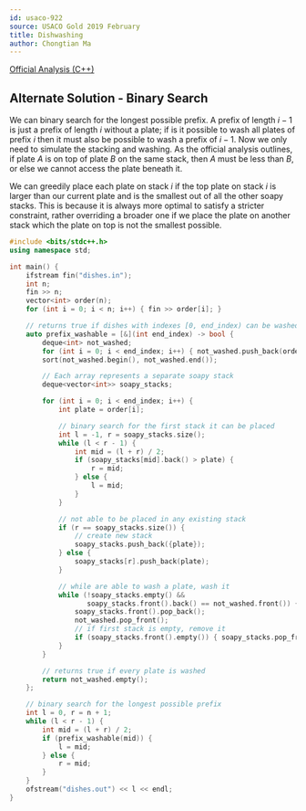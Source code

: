 ```yaml
---
id: usaco-922
source: USACO Gold 2019 February
title: Dishwashing
author: Chongtian Ma
---
```


[Official Analysis (C++)](http://www.usaco.org/current/data/sol_dishes_gold_feb19.html)

## Alternate Solution - Binary Search

We can binary search for the longest possible prefix. A prefix of length $i-1$ is just a prefix of length $i$ without a plate; if is it possible to wash all plates of prefix $i$ then it must also be possible to wash a prefix of $i-1$. Now we only need to simulate the stacking and washing. As the official analysis outlines, if plate $A$ is on top of plate $B$ on the same stack, then $A$ must be less than $B$, or else we cannot access the plate beneath it.

We can greedily place each plate on stack $i$ if the top plate on stack $i$ is larger than our current plate and is the smallest out of all the other soapy stacks. This is because it is always more optimal to satisfy a stricter constraint, rather overriding a broader one if we place the plate on another stack which the plate on top is not the smallest possible.

<LanguageSection>

<CPPSection>

```cpp
#include <bits/stdc++.h>
using namespace std;

int main() {
	ifstream fin("dishes.in");
	int n;
	fin >> n;
	vector<int> order(n);
	for (int i = 0; i < n; i++) { fin >> order[i]; }

	// returns true if dishes with indexes [0, end_index) can be washed
	auto prefix_washable = [&](int end_index) -> bool {
		deque<int> not_washed;
		for (int i = 0; i < end_index; i++) { not_washed.push_back(order[i]); }
		sort(not_washed.begin(), not_washed.end());

		// Each array represents a separate soapy stack
		deque<vector<int>> soapy_stacks;

		for (int i = 0; i < end_index; i++) {
			int plate = order[i];

			// binary search for the first stack it can be placed
			int l = -1, r = soapy_stacks.size();
			while (l < r - 1) {
				int mid = (l + r) / 2;
				if (soapy_stacks[mid].back() > plate) {
					r = mid;
				} else {
					l = mid;
				}
			}

			// not able to be placed in any existing stack
			if (r == soapy_stacks.size()) {
				// create new stack
				soapy_stacks.push_back({plate});
			} else {
				soapy_stacks[r].push_back(plate);
			}

			// while are able to wash a plate, wash it
			while (!soapy_stacks.empty() &&
			       soapy_stacks.front().back() == not_washed.front()) {
				soapy_stacks.front().pop_back();
				not_washed.pop_front();
				// if first stack is empty, remove it
				if (soapy_stacks.front().empty()) { soapy_stacks.pop_front(); }
			}
		}

		// returns true if every plate is washed
		return not_washed.empty();
	};

	// binary search for the longest possible prefix
	int l = 0, r = n + 1;
	while (l < r - 1) {
		int mid = (l + r) / 2;
		if (prefix_washable(mid)) {
			l = mid;
		} else {
			r = mid;
		}
	}
	ofstream("dishes.out") << l << endl;
}
```

</CPPSection>

</LanguageSection>
